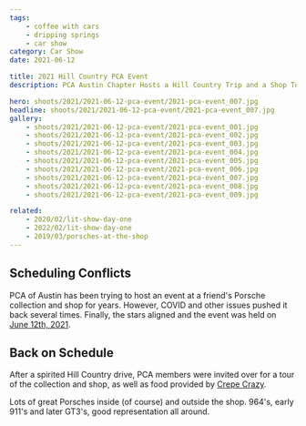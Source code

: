 ```yaml
---
tags:
    - coffee with cars
    - dripping springs
    - car show
category: Car Show
date: 2021-06-12

title: 2021 Hill Country PCA Event
description: PCA Austin Chapter Hosts a Hill Country Trip and a Shop Tour

hero: shoots/2021/2021-06-12-pca-event/2021-pca-event_007.jpg
headline: shoots/2021/2021-06-12-pca-event/2021-pca-event_007.jpg
gallery:
    - shoots/2021/2021-06-12-pca-event/2021-pca-event_001.jpg
    - shoots/2021/2021-06-12-pca-event/2021-pca-event_002.jpg
    - shoots/2021/2021-06-12-pca-event/2021-pca-event_003.jpg
    - shoots/2021/2021-06-12-pca-event/2021-pca-event_004.jpg
    - shoots/2021/2021-06-12-pca-event/2021-pca-event_005.jpg
    - shoots/2021/2021-06-12-pca-event/2021-pca-event_006.jpg
    - shoots/2021/2021-06-12-pca-event/2021-pca-event_007.jpg
    - shoots/2021/2021-06-12-pca-event/2021-pca-event_008.jpg
    - shoots/2021/2021-06-12-pca-event/2021-pca-event_009.jpg

related:
    - 2020/02/lit-show-day-one
    - 2022/02/lit-show-day-one
    - 2019/03/porsches-at-the-shop
---
```



<Gallery>

## Scheduling Conflicts

PCA of Austin has been trying to host an event at a friend's Porsche collection and shop for years. However, COVID and other issues pushed it back several times. Finally, the stars aligned and the event was held on <a href="https://hcrpca.org/event/john-patterson-collection-tech-session" title="PCA Event in Austin">June 12th, 2021</a>.

<div class="grid grid-cols-12 gap-8">
    <GalleryRow src={frontmatter.gallery[1]} columns="1" />
    <GalleryRow src={frontmatter.gallery[0]} columns="2" />
    <GalleryRow src={frontmatter.gallery[2]} columns="2" />
    <GalleryRow src={frontmatter.gallery[3]} columns="1" />
</div>

## Back on Schedule

After a spirited Hill Country drive, PCA members were invited over for a tour of the collection and shop, as well as food provided by <a href="https://www.crepecrazy.com" title="Crepe Crazy">Crepe Crazy</a>.

Lots of great Porsches inside (of course) and outside the shop. 964's, early 911's and later GT3's, good representation all around.

<div class="grid grid-cols-12 gap-8">
    <GalleryRow src={frontmatter.gallery[4]} columns="1" />
    <GalleryRow src={frontmatter.gallery[5]} columns="2" />
    <GalleryRow src={frontmatter.gallery[7]} columns="2" />
    <GalleryRow src={frontmatter.gallery[6]} columns="1" />
    <GalleryRow src={frontmatter.gallery[8]} columns="1" />
</div>

</Gallery>
